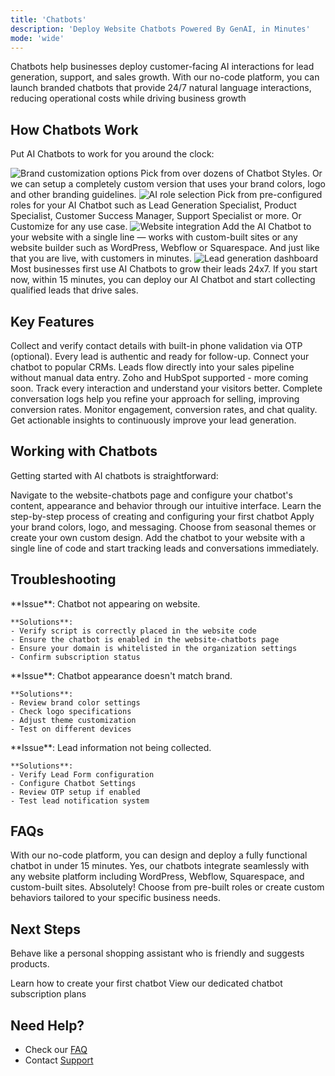 ```yaml
---
title: 'Chatbots'
description: 'Deploy Website Chatbots Powered By GenAI, in Minutes'
mode: 'wide'
---
```


Chatbots help businesses deploy customer-facing AI interactions for lead generation, support, and sales growth. With our no-code platform, you can launch branded chatbots that provide 24/7 natural language interactions, reducing operational costs while driving business growth

## How Chatbots Work

Put AI Chatbots to work for you around the clock:

<Update label="Brand-Perfect Design" description="Pre-built Themes or Custom Design">
  <Frame className="w-full" style={{ maxWidth: "max((min(min(100vw - 30px, 1200px) - 120px, 1200px) - 40px) / 2, 1px)" }}>
    <img 
      src="/images/chatbots/brand-design.jpg" 
      alt="Brand customization options"
      className="w-full h-auto object-contain"
    />
  </Frame>
  Pick from over dozens of Chatbot Styles. Or we can setup a completely custom version that uses your brand colors, logo and other branding guidelines.
</Update>

<Update label="Smart AI Roles" description="Pre-defined or Custom Behaviors">
  <Frame className="w-full" style={{ maxWidth: "max((min(min(100vw - 30px, 1200px) - 120px, 1200px) - 40px) / 2, 1px)" }}>
    <img 
      src="/images/chatbots/smart-templates.jpg" 
      alt="AI role selection"
      className="w-full h-auto object-contain"
    />
  </Frame>
  Pick from pre-configured roles for your AI Chatbot such as Lead Generation Specialist, Product Specialist, Customer Success Manager, Support Specialist or more. Or Customize for any use case.
</Update>

<Update label="One-step Integration" description="Simple Website Integration">
  <Frame className="w-full" style={{ maxWidth: "max((min(min(100vw - 30px, 1200px) - 120px, 1200px) - 40px) / 2, 1px)" }}>
    <img 
      src="/images/chatbots/multi-site.jpg" 
      alt="Website integration"
      className="w-full h-auto object-contain"
    />
  </Frame>
  Add the AI Chatbot to your website with a single line — works with custom-built sites or any website builder such as WordPress, Webflow or Squarespace. And just like that you are live, with customers in minutes.
</Update>

<Update label="Lead Generation" description="24/7 Lead Capture">
  <Frame className="w-full" style={{ maxWidth: "max((min(min(100vw - 30px, 1200px) - 120px, 1200px) - 40px) / 2, 1px)" }}>
    <img 
      src="/images/chatbots/lead-gen.jpg" 
      alt="Lead generation dashboard"
      className="w-full h-auto object-contain"
    />
  </Frame>
  Most businesses first use AI Chatbots to grow their leads 24x7. If you start now, within 15 minutes, you can deploy our AI Chatbot and start collecting qualified leads that drive sales.
</Update>

## Key Features

<CardGroup cols={2}>
  <Card title="Lead Capture & Validation" icon="user-check">
    Collect and verify contact details with built-in phone validation via OTP (optional). Every lead is authentic and ready for follow-up.
  </Card>

  <Card title="CRM Integration" icon="database">
    Connect your chatbot to popular CRMs. Leads flow directly into your sales pipeline without manual data entry. Zoho and HubSpot supported - more coming soon.
  </Card>

  <Card title="Conversation History" icon="messages">
    Track every interaction and understand your visitors better. Complete conversation logs help you refine your approach for selling, improving conversion rates.
  </Card>

  <Card title="Performance Analytics" icon="chart-line">
    Monitor engagement, conversion rates, and chat quality. Get actionable insights to continuously improve your lead generation.
  </Card>
</CardGroup>

## Working with Chatbots

Getting started with AI chatbots is straightforward:

<Steps>

  <Step title="Design Your Chatbot">
    Navigate to the website-chatbots page and configure your chatbot's content, appearance and behavior through our intuitive interface.
    <Card
      title="Detailed Guide: Create Your First Chatbot"
      icon="wand-magic-sparkles"
      href="/guides/chatbots/create-chatbot"
    >
      Learn the step-by-step process of creating and configuring your first chatbot
    </Card>
  </Step>

  <Step title="Customize & Brand">
    Apply your brand colors, logo, and messaging. Choose from seasonal themes or create your own custom design.
  </Step>

  <Step title="Deploy & Monitor">
    Add the chatbot to your website with a single line of code and start tracking leads and conversations immediately.
  </Step>
</Steps>

## Troubleshooting

<AccordionGroup>
  <Accordion title="Integration Issues">
    **Issue**: Chatbot not appearing on website.
    
    **Solutions**:
    - Verify script is correctly placed in the website code
    - Ensure the chatbot is enabled in the website-chatbots page
    - Ensure your domain is whitelisted in the organization settings
    - Confirm subscription status
  </Accordion>

  <Accordion title="Styling Concerns">
    **Issue**: Chatbot appearance doesn't match brand.
    
    **Solutions**:
    - Review brand color settings
    - Check logo specifications
    - Adjust theme customization
    - Test on different devices
  </Accordion>

  <Accordion title="Lead Capture">
    **Issue**: Lead information not being collected.
    
    **Solutions**:
    - Verify Lead Form configuration
    - Configure Chatbot Settings
    - Review OTP setup if enabled
    - Test lead notification system
  </Accordion>
</AccordionGroup>

## FAQs

<AccordionGroup>
  <Accordion title="How quickly can I deploy a chatbot?">
    With our no-code platform, you can design and deploy a fully functional chatbot in under 15 minutes.
  </Accordion>

  <Accordion title="Will it work with my website?">
    Yes, our chatbots integrate seamlessly with any website platform including WordPress, Webflow, Squarespace, and custom-built sites.
  </Accordion>

  <Accordion title="Can I customize the chatbot's behavior?">
    Absolutely! Choose from pre-built roles or create custom behaviors tailored to your specific business needs.
  </Accordion>
</AccordionGroup>

## Next Steps
Behave like a personal shopping assistant who is friendly and suggests products.

<CardGroup cols={2}>
  <Card
    title="Create Your First Chatbot"
    icon="wand-magic-sparkles"
    href="/guides/chatbots/create-chatbot"
  >
    Learn how to create your first chatbot
  </Card>
  <Card
    title="Pricing Plans"
    icon="credit-card"
    href="https://studio.hyperleapai.com/pricing"
  >
    View our dedicated chatbot subscription plans
  </Card>
</CardGroup>

## Need Help?

- Check our [FAQ](/guides/faq)
- Contact [Support](mailto:support@hyperleap.ai)
